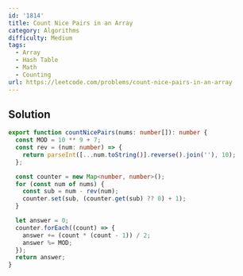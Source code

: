 ```yaml
---
id: '1814'
title: Count Nice Pairs in an Array
category: Algorithms
difficulty: Medium
tags:
  - Array
  - Hash Table
  - Math
  - Counting
url: https://leetcode.com/problems/count-nice-pairs-in-an-array
---
```


## Solution

```typescript filename="solution.ts" copy
export function countNicePairs(nums: number[]): number {
  const MOD = 10 ** 9 + 7;
  const rev = (num: number) => {
    return parseInt([...num.toString()].reverse().join(''), 10);
  };

  const counter = new Map<number, number>();
  for (const num of nums) {
    const sub = num - rev(num);
    counter.set(sub, (counter.get(sub) ?? 0) + 1);
  }

  let answer = 0;
  counter.forEach((count) => {
    answer += (count * (count - 1)) / 2;
    answer %= MOD;
  });
  return answer;
}
```
